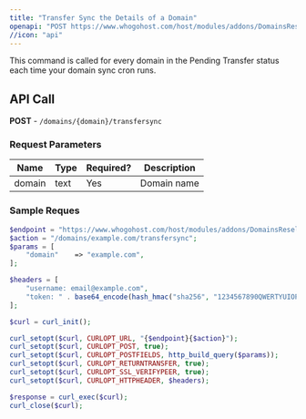 ```yaml
---
title: "Transfer Sync the Details of a Domain"
openapi: "POST https://www.whogohost.com/host/modules/addons/DomainsReseller/api/index.php"
//icon: "api"
---
```


This command is called for every domain in the Pending Transfer status each time your domain sync cron runs.

## API Call

**POST** - `/domains/{domain}/transfersync`

### Request Parameters

| Name   | Type | Required? | Description  |
|--------|------|-----------|--------------|
| domain | text | Yes       | Domain name  |

### Sample Reques

```php
$endpoint = "https://www.whogohost.com/host/modules/addons/DomainsReseller/api/index.php";
$action = "/domains/example.com/transfersync";
$params = [
    "domain"    => "example.com",
];

$headers = [
    "username: email@example.com",
    "token: " . base64_encode(hash_hmac("sha256", "1234567890QWERTYUIOPASDFGHJKLZXCVBNM", "email@example.com:".gmdate("y-m-d H"))),
];

$curl = curl_init();

curl_setopt($curl, CURLOPT_URL, "{$endpoint}{$action}");
curl_setopt($curl, CURLOPT_POST, true);
curl_setopt($curl, CURLOPT_POSTFIELDS, http_build_query($params));
curl_setopt($curl, CURLOPT_RETURNTRANSFER, true);
curl_setopt($curl, CURLOPT_SSL_VERIFYPEER, true);
curl_setopt($curl, CURLOPT_HTTPHEADER, $headers);

$response = curl_exec($curl);
curl_close($curl);

